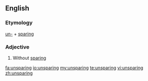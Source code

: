 ==English==

===Etymology===
[[un-]] + [[sparing]]

===Adjective===
{{en-adj}}

#Without [[sparing]]

[[fa:unsparing]]
[[io:unsparing]]
[[my:unsparing]]
[[te:unsparing]]
[[vi:unsparing]]
[[zh:unsparing]]